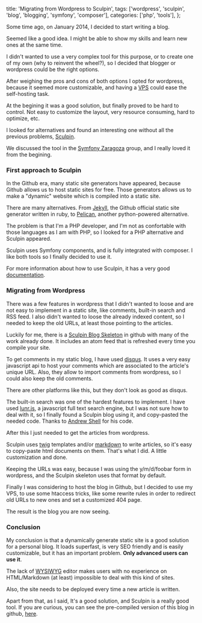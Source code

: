   title: 'Migrating from Wordpress to Sculpin',
  tags: ['wordpress', 'sculpin', 'blog', 'blogging', 'symfony', 'composer'],
  categories: ['php', 'tools'],
};

Some time ago, on January 2014, I decided to start writing a blog.

Seemed like a good idea. I might be able to show my skills and learn new ones at the same time.

I didn't wanted to use a very complex tool for this purpose, or to create one of my own (why to reinvent the wheel?), so I decided that blogger or wordpress could be the right options.

After weighing the pros and cons of both options I opted for wordpress, because it seemed more customizable, and having a [VPS](https://en.wikipedia.org/wiki/Virtual_private_server) could ease the self-hosting task.

At the begining it was a good solution, but finally proved to be hard to control. Not easy to customize the layout, very resource consuming, hard to optimize, etc.

I looked for alternatives and found an interesting one without all the previous problems, [Sculpin](https://sculpin.io/).

We discussed the tool in the [Symfony Zaragoza](https://twitter.com/symfony_zgz) group, and I really loved it from the begining.

### First approach to Sculpin

In the Github era, many static site generators have appeared, because Github allows us to host static sites for free. Those generators allows us to make a "dynamic" website which is compiled into a static site.

There are many alternatives. From [Jekyll](https://jekyllrb.com/), the Github official static site generator written in ruby, to [Pelican](http://blog.getpelican.com/), another python-powered alternative.

The problem is that I'm a PHP developer, and I'm not as confortable with those languages as I am with PHP, so I looked for a PHP alternative and Sculpin appeared.

Sculpin uses Symfony components, and is fully integrated with composer. I like both tools so I finally decided to use it.

<span className="text-muted">For more information about how to use Sculpin, it has a very good [documentation](https://sculpin.io/getstarted/).</span>

### Migrating from Wordpress

There was a few features in wordpress that I didn't wanted to loose and are not easy to implement in a static site, like comments, built-in search and RSS feed. I also didn't wanted to loose the already indexed content, so I needed to keep the old URLs, at least those pointing to the articles.

Luckily for me, there is a [Sculpin Blog Skeleton](https://github.com/sculpin/sculpin-blog-skeleton) in github with many of the work already done. It includes an atom feed that is refreshed every time you compile your site.

To get comments in my static blog, I have used [disqus](https://disqus.com/). It uses a very easy javascript api to host your comments which are associated to the article's unique URL. Also, they allow to import comments from wordpress, so I could also keep the old comments.

There are other platforms like this, but they don't look as good as disqus.

The built-in search was one of the hardest features to implement. I have used [lunr.js](http://lunrjs.com/), a javascript full text search engine, but I was not sure how to deal with it, so I finally found a Sculpin blog using it, and copy-pasted the needed code. Thanks to [Andrew Shell](http://blog.andrewshell.com) for his code.

After this I just needed to get the articles from wordpress.

Sculpin uses [twig](http://twig.sensiolabs.org/) templates and/or [markdown](http://es.wikipedia.org/wiki/Markdown) to write articles, so it's easy to copy-paste html documents on them. That's what I did. A little customization and done.

Keeping the URLs was easy, because I was using the y/m/d/foobar form in wordpress, and the Sculpin skeleton uses that format by default.

Finally I was considering to host the blog in Github, but I decided to use my VPS, to use some htaccess tricks, like some rewrite rules in order to redirect old URLs to new ones and set a customized 404 page.

The result is the blog you are now seeing.

### Conclusion

My conclusion is that a dynamically generate static site is a good solution for a personal blog. It loads superfast, is very SEO friendly and is easily customizable, but it has an important problem. **Only advanced users can use it**.

The lack of [WYSIWYG](https://es.wikipedia.org/wiki/WYSIWYG) editor makes users with no experience on HTML/Markdown (at least) impossible to deal with this kind of sites.

Also, the site needs to be deployed every time a new article is written.

Apart from that, as I said, It's a good solution, and Sculpin is a really good tool. If you are curious, you can see the pre-compiled version of this blog in github, [here](https://github.com/acelaya/blog).
